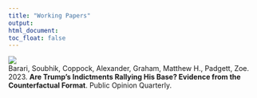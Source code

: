 ```yaml
---
title: "Working Papers"
output:
html_document:
toc_float: false
---
```

<!--html_preserve-->
<div class="band full">
<div class="bandContent gallerySection">
<div class="galleryItems"> 

<div class="galleryItem">
<a href="barari_etal_2023.html"> <img class="galleryItemImage" src="card_figures/barari_etal_2023_card.png"/> </a>
<div class="galleryItemDescription"> Barari, Soubhik, Coppock, Alexander, Graham, Matthew H., Padgett, Zoe. 2023. <b>Are Trump's Indictments Rallying His Base? Evidence from the Counterfactual Format</b>. Public Opinion Quarterly. </div>
</div>
</div>
</div>
<!--/html_preserve-->